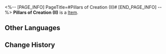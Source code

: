 <%-- [PAGE_INFO]
PageTitle=#Pillars of Creation (II)#
[END_PAGE_INFO] --%>
{{Item Infobox
|id          = 252374
|image       = Item Pillars of Creation (II).png{{subst:void|<!--$UPLOAD:<<SpriteOutput/Quest/PlanetFes/SwapCardPic/SwapCardPiece/2010_2.png>-<Item Pillars of Creation (II).png>-<Item Icons>>-->}}
|type        = 
|invCategory = 
|rarity      = 5
|effect      = 
|description = Complete a Memory Card set to gain buffs.
}}
{{Description|The trailblazing memories deep in your mind will provide inspiration to the game once you recall it in full.}}
'''Pillars of Creation (II)''' is a [[Item]].

==Other Languages==
{{Other Languages
|en   = Pillars of Creation (II)
|zhs  = 造物之柱-Ⅱ
|zht  = 造物之柱-Ⅱ
|ja   = 造物の柱-II
|ko   = 창조의 기둥-Ⅱ
|es   = Pilares de la Creación&nbsp;II
|fr   = Piliers de la création (II)
|ru   = Столп творения II
|th   = Pillars of Creation II
|vi   = Trụ Cột Tạo Vật-II
|de   = Säulen der Schöpfung (II)
|id   = Pillars of Creation II
|pt   = Pilares da Criação (II)
}}

==Change History==
{{Change History|3.2}}